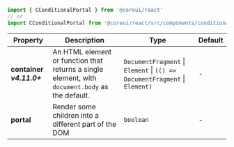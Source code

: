 
```jsx
import { CConditionalPortal } from '@coreui/react'
// or
import CConditionalPortal from '@coreui/react/src/components/conditional-portal/CConditionalPortal'
```

| Property | Description | Type | Default |
| --- | --- | --- | --- |
| **container** **_v4.11.0+_** | An HTML element or function that returns a single element, with `document.body` as the default. | `DocumentFragment` \| `Element` \| `(() => DocumentFragment` \| `Element)` | - |
| **portal** | Render some children into a different part of the DOM | `boolean` | - |
